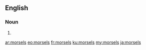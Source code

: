 ==English==

===Noun===
{{head|en|noun plural form}}

# {{plural of|morsel|lang=en}}

[[ar:morsels]]
[[eo:morsels]]
[[fr:morsels]]
[[ku:morsels]]
[[my:morsels]]
[[ja:morsels]]